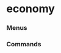 # economy


### Menus
<ul className='grid grid-cols-1 md:grid-cols-2 lg:grid-cols-3 xl:grid-cols-4 gap-4 -ml-6'><ReferenceCard
    title="gdp"
    description="nominal, forecast, real"
    url="economy/gdp"
/>
</ul>

### Commands
<ul className='grid grid-cols-1 md:grid-cols-2 lg:grid-cols-3 xl:grid-cols-4 gap-4 -ml-6'><ReferenceCard
    title="calendar"
    description="Economic Calendar."
    url="economy/calendar"
    command
/><ReferenceCard
    title="risk_premium"
    description="Historical Market Risk Premium."
    url="economy/risk_premium"
    command
/><ReferenceCard
    title="cpi"
    description="Consumer Price Index (CPI) Data."
    url="economy/cpi"
    command
/>
</ul>
